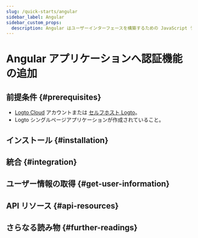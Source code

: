 ```yaml
---
slug: /quick-starts/angular
sidebar_label: Angular
sidebar_custom_props:
  description: Angular はユーザーインターフェースを構築するための JavaScript ライブラリです。
---
```




# Angular アプリケーションへ認証機能の追加

<GuideTip />

## 前提条件 \{#prerequisites}

- [Logto Cloud](https://cloud.logto.io) アカウントまたは [セルフホスト Logto](/introduction/set-up-logto-oss)。
- Logto シングルページアプリケーションが作成されていること。

## インストール \{#installation}

<Installation />

## 統合 \{#integration}

<Integration />

## ユーザー情報の取得 \{#get-user-information}

<GetUserInformation />

## API リソース \{#api-resources}

<ApiResources />

## さらなる読み物 \{#further-readings}

<FurtherReadings />
